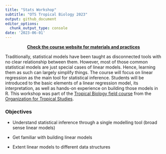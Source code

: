 ```yaml
---
title: "Stats Workshop"
subtitle: "OTS Tropical Biology 2023"
output: github_document
editor_options: 
  chunk_output_type: console
date: '2023-06-01'
---
```


<div class="alert alert-success">

<center>[**Check the course website for materials and practices**](https://marce10.github.io/OTS_TB_2022/)</center>

</div>

Traditionally, statistical models have been taught as disconnected tools with no clear relationship between them. However, most of those common statistical models are just special cases of linear models. Hence, learning them as such can largely simplify things. The course will focus on linear regression as the main tool for statistical inference. Students will be introduced to the basic elements of a linear regression model, its interpretation, as well as hands-on experience on building those models in R. This workshop was part of the [Tropical Biology field course](https://tropicalstudies.org/course/tropical-biology-an-ecological-approach/) from the [Organization for Tropical Studies](https://tropicalstudies.org).


<div class="alert alert-info">

### Objectives

- Understand statistical inference through a single modelling tool (broad sense linear models)

- Get familiar with building linear models
 
- Extent linear models to different data structures

</div>

&nbsp; 


